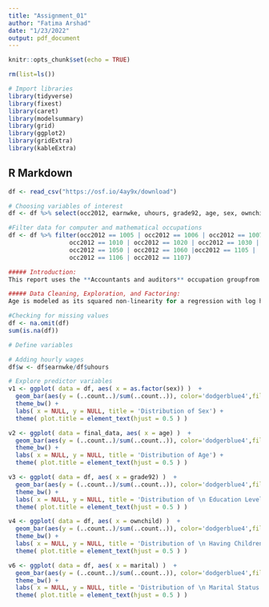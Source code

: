 ```yaml
---
title: "Assignment_01"
author: "Fatima Arshad"
date: "1/23/2022"
output: pdf_document
---
```


```r
knitr::opts_chunk$set(echo = TRUE)

rm(list=ls())

# Import libraries
library(tidyverse)
library(fixest)
library(caret)
library(modelsummary)
library(grid)
library(ggplot2)
library(gridExtra)
library(kableExtra)
```

## R Markdown

```r
df <- read_csv("https://osf.io/4ay9x/download")

# Choosing variables of interest
df <- df %>% select(occ2012, earnwke, uhours, grade92, age, sex, ownchild, marital)

#Filter data for computer and mathematical occupations
df <- df %>% filter(occ2012 == 1005 | occ2012 == 1006 | occ2012 == 1007 |  
                 occ2012 == 1010 | occ2012 == 1020 | occ2012 == 1030 | 
                 occ2012 == 1050 | occ2012 == 1060 |occ2012 == 1105 | 
                 occ2012 == 1106 | occ2012 == 1107)

```



```r
##### Introduction:
This report uses the **Accountants and auditors** occupation groupfrom the [cps-earnings dataset](https://osf.io/g8p9j/) to build four predictive models using linear regression for earnings per hour. The BIC, RMSE, and five-fold cross-validation for cross-validated RMSE is calculated to discuss the relationship between model complexity and performance.

##### Data Cleaning, Exploration, and Factoring:
Age is modeled as its squared non-linearity for a regression with log hourly wage as the dependent variable. The following subset of predictor variables are considered for the purpose of this analysis: education level (Bachelor degree as base), age (squared), sex (male as base), number of children (squared and cubic), and marital status (not married as base). *Refer to Appendix for further details.* 
```


```r
#Checking for missing values
df <- na.omit(df)
sum(is.na(df))

# Define variables

# Adding hourly wages
df$w <- df$earnwke/df$uhours

# Explore predictor variables
v1 <- ggplot( data = df, aes( x = as.factor(sex)) )  +
  geom_bar(aes(y = (..count..)/sum(..count..)), color='dodgerblue4',fill='dodgerblue3', alpha=0.5) +
  theme_bw() +
  labs( x = NULL, y = NULL, title = 'Distribution of Sex') +
  theme( plot.title = element_text(hjust = 0.5 ) )

v2 <- ggplot( data = final_data, aes( x = age) )  +
  geom_bar(aes(y = (..count..)/sum(..count..)), color='dodgerblue4',fill='dodgerblue3', alpha=0.5) +
  theme_bw() +
  labs( x = NULL, y = NULL, title = 'Distribution of Age') +
  theme( plot.title = element_text(hjust = 0.5 ) )

v3 <- ggplot( data = df, aes( x = grade92) )  +
  geom_bar(aes(y = (..count..)/sum(..count..)), color='dodgerblue4',fill='dodgerblue3', alpha=0.5) +
  theme_bw() +
  labs( x = NULL, y = NULL, title = 'Distribution of \n Education Level') +
  theme( plot.title = element_text(hjust = 0.5 ) )

v4 <- ggplot( data = df, aes( x = ownchild) )  +
  geom_bar(aes(y = (..count..)/sum(..count..)), color='dodgerblue4',fill='dodgerblue3', alpha=0.5) +
  theme_bw() +
  labs( x = NULL, y = NULL, title = 'Distribution of \n Having Children') +
  theme( plot.title = element_text(hjust = 0.5 ) )

v6 <- ggplot( data = df, aes( x = marital) )  +
  geom_bar(aes(y = (..count..)/sum(..count..)), color='dodgerblue4',fill='dodgerblue3', alpha=0.5) +
  theme_bw() +
  labs( x = NULL, y = NULL, title = 'Distribution of \n Marital Status') +
  theme( plot.title = element_text(hjust = 0.5 ) )

```

```r

```

```r


```


